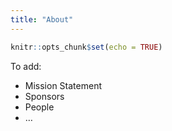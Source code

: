 ```yaml
---
title: "About"
---
```


```r
knitr::opts_chunk$set(echo = TRUE)
```

To add:

- Mission Statement
- Sponsors
- People
- ...

